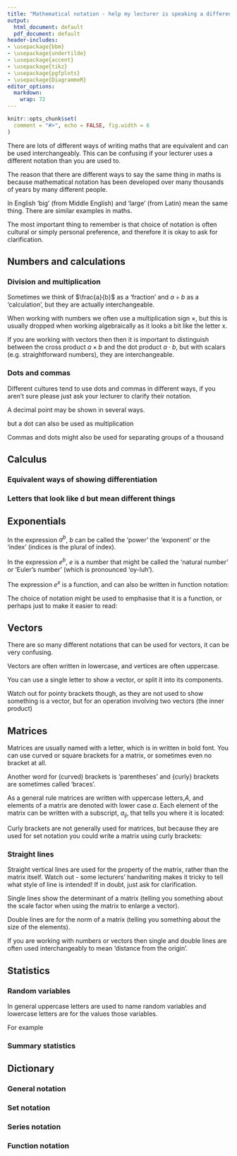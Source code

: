 ```yaml
---
title: "Mathematical notation - help my lecturer is speaking a different language!"
output:
  html_document: default
  pdf_document: default
header-includes:
- \usepackage{bbm}
- \usepackage{undertilde}
- \usepackage{accent}
- \usepackage{tikz}
- \usepackage{pgfplots}
- \usepackage{DiagrammeR}
editor_options:
  markdown:
    wrap: 72
---
```

```r

knitr::opts_chunk$set(
  comment = "#>", echo = FALSE, fig.width = 6
)

```
There are lots of different ways of writing maths that are equivalent and can be used interchangeably.  This can be confusing if your lecturer uses a different notation than you are used to.  

The reason that there are different ways to say the same thing in maths is because mathematical notation has been developed over many thousands of years by many different people.  

In English 'big' (from Middle English) and 'large' (from Latin) mean the same thing.   There are similar examples in maths.

The most important thing to remember is that choice of notation is often cultural or simply personal preference, and therefore it is okay to ask for clarification.


## Numbers and calculations

### Division and multiplication

Sometimes we think of $\frac{a}{b}$ as a 'fraction' and $a\div b$ as a 'calculation', but they are actually interchangeable.

```{=tex}
\begin{equation}

\frac{2}{5} = 2\div 5 = 2/5  

\end{equation}

```

When working with numbers we often use a multiplication sign $\times$, but this is usually dropped when working algebraically as it looks a bit like the letter x.

If you are working with vectors then then it is important to distinguish between the cross product $a \times b$ and the dot product $a \cdot b$, but with scalars (e.g. straightforward numbers), they are interchangeable.


```{=tex}
\begin{equation}
a \times b = a \cdot b = ab = a(b) = (a)b = (a)(b) 

\end{equation}

```

### Dots and commas

Different cultures tend to use dots and commas in different ways, if you aren't sure please just ask your lecturer to clarify their notation.

A decimal point may be shown in several ways.

```{=tex}
\begin{array}{ll}

2 \frac{3}{10} & = 2 \cdot 3 \\
& = 2.3 \\
& = 2,3

\end{array}

```

but a dot can also be used as multiplication

```{=tex}
\begin{array}{ll}
2 \times 3 & = 2 \cdot 3 \\
& = 2.3 \\
& = 2(3)
\end{array}

```

Commas and dots might also be used for separating groups of a thousand

```{=tex}
\begin{array}{ll}

2145600 & = 2 145 600 \\
& = 2,145,600 \\
& = 2.145.600 
\end{array}

```


## Calculus

### Equivalent ways of showing differentiation

```{=tex}
\begin{array}{c|c|c}
\textbf{function} & f(x)= x^2    & y= x^2 & y = x^2 & u^2 & v = z^2 & s = t^2 & f(x) = x^2 \\
 & \color{orange}{\downarrow} & \color{blue}{\downarrow} & \color{green}{\downarrow} & \color{red}{\downarrow} & \color{purple}{\downarrow} & \color{olive}{\downarrow} & \color{pink}{\downarrow} \\
\textbf{differential} & f'(x)= 2x   & \frac{dy}{dx}=2x &   y' = 2x & \frac{d(u^2)}{du}=2u & \frac{d}{dz}v = 2z & \dot{s} = 2t  & D(f) = 2x \\
 & \color{orange}{\downarrow} & \color{blue}{\downarrow} & \color{green}{\downarrow} & \color{red}{\downarrow} & \color{purple}{\downarrow} & \color{olive}{\downarrow} & \color{pink}{\downarrow}\\
\textbf{second differential} & f''(x) = 2 & \frac{d^2y}{dx^2}=2 & y'' = 2 & \frac{d^2(u^2)}{du^2}=2 & \frac{d^2}{dz^2}v = 2 & \ddot{s} = 2 & D^2(f) = 2

\end{array}


```


### Letters that look like d but mean different things


```{=tex}
\begin{array}{lll}
\Delta{x} & \text{"delta x"} & \text{the change in x} \\
\delta{x} & \text{"delta x"} & \text{the small change in x} \\
d{x} & \text{"the differential"} & \text{the change in x when it approaches zero} \\
\partial{x} &  \text{"the partial differential"} & \text{the change in x when it approcahes zero} \\
d(x,y)  & \text{"distance between x and y"} & \text{the distance function (metric spaces and topology)}

\end{array}
```


## Exponentials

In the expression $a^b$, $b$ can be called the 'power' the 'exponent' or the 'index' (indices is the plural of index).

In the expression $e^b$, $e$ is a number that might be called the 'natural number' or 'Euler's number' (which is pronounced 'oy-luh'). 

The expression $e^x$ is a function, and can also be written in function notation:

```{=tex}
\begin{equation}
e^x = \text{exp}(x) = \text{exp}x
\end{equation}
```

The choice of notation might be used to emphasise that it is a function, or perhaps just to make it easier to read:

```{=tex}
\begin{equation}
e^{\frac{2x^2}{3 - x}} = \text{exp}\big({\frac{2x^2}{3 - x}}\big)
\end{equation}
```

## Vectors

There are so many different notations that can be used for vectors, it can be very confusing.

Vectors are often written in lowercase, and vertices are often uppercase.

You can use a single letter to show a vector, or split it into its components.

```{=tex}
\begin{array}{lllll}
\vec{AB} & = \textbf{a} & = \underset{^\sim}{a} & = \vec{a} & = \hat{a} & = \underline{a}\\
= (a_1, a_2) & = (a_1 \space a_2) & =  \begin{pmatrix} a_1 \\ a_2 \end{pmatrix} & = \begin{bmatrix} a_1 \\ a_2 \end{bmatrix} &\\
= a_1 \textbf{i} + a_2 \textbf{j} & = a_1 \hat{i} + a_2 \hat{j} &
\end{array}
```

Watch out for pointy brackets though, as they are not used to show something is a vector, but for an operation involving two vectors (the inner product)

```{=tex}
\begin{array}{lll}
\mathbf{a} = (a_1,a_2) & \mathbf{b} = (b_1,b_2) & \text{are vectors}\\
\langle \mathbf{a}, \mathbf{b} \rangle && \text{is the inner product of the two vectors}
\end{array}
```

## Matrices

Matrices are usually named with a letter, which is in written in bold font.  You can use curved or square brackets for a matrix, or sometimes even no bracket at all.

Another word for (curved) brackets is 'parentheses' and {curly} brackets are sometimes called 'braces'.

```{=tex}
\begin{equation}
\textbf{A} = 
\begin{pmatrix}
1 & 2 & 3 \\
4 & 5 & 6 \\
7 & 8 & 9
\end{pmatrix}
= 
\begin{bmatrix}
1 & 2 & 3 \\
4 & 5 & 6 \\
7 & 8 & 9
\end{bmatrix}
=
\begin{matrix}
1 & 2 & 3 \\
4 & 5 & 6 \\
7 & 8 & 9
\end{matrix}
\end{equation}
```

As a general rule matrices are written with uppercase letters,$A$, and elements of a matrix are denoted with lower case $a$.  Each element of the matrix can be written with a subscript, $a_{ij}$, that tells you where it is located:

```{=tex}
\begin{equation}
\textbf{A} = 
\begin{pmatrix}
a_{1,1} & a_{1,2} \\
a_{2,1} & a_{2,2}
\end{pmatrix}
\end{equation}
```


Curly brackets are not generally used for matrices, but because they are used for set notation you could write a matrix using curly brackets:

```{=tex}
\begin{equation}
\textbf{A} = \{a_{ij}\}
\end{equation}
```

### Straight lines

Straight vertical lines are used for the property of the matrix, rather than the matrix itself.  Watch out - some lecturers' handwriting makes it tricky to tell what style of line is intended!  If in doubt, just ask for clarification.

Single lines show the determinant of a matrix  (telling you something about the scale factor when using the matrix to enlarge a vector).

```{=tex}
\begin{equation}
det(\textbf{A}) = 
\begin{vmatrix}
1 & 2 & 3 \\
4 & 5 & 6 \\
7 & 8 & 9
\end{vmatrix}
\ne
\begin{pmatrix}
1 & 2 & 3 \\
4 & 5 & 6 \\
7 & 8 & 9
\end{pmatrix}
\end{equation}
```

Double lines are for the norm of a matrix (telling you something about the size of the elements).

```{=tex}
\begin{equation}
norm(\textbf{A}) = 
\begin{Vmatrix}
1 & 2 & 3 \\
4 & 5 & 6 \\
7 & 8 & 9
\end{Vmatrix}
\ne
\begin{pmatrix}
1 & 2 & 3 \\
4 & 5 & 6 \\
7 & 8 & 9
\end{pmatrix}
\end{equation}
```

If you are working with numbers or vectors then single and double lines are often used interchangeably to mean 'distance from the origin'.

```{=tex}
\begin{equation}
\Vert -3 \Vert = \vert -3 \vert = abs(-3) = 3 \\
\Vert (3,4) \Vert = \vert (3,4) \vert =  \sqrt{3^2 + 4^2} = 5 \\
\end{equation}
```

## Statistics
### Random variables

In general uppercase letters are used to name random variables and lowercase letters are for the values those variables.

For example


```{=tex}
\begin{array}{ll}

X & \text{possible values obtained when rolling a dice} \\
x & \text{the value after a single roll } \\
X = \{x\} &  \text{the set of possibly values} \\
& = \{1,2,3,4,5,6\} \\
x_1, x_2, x_3 & \text{the results obtained from three rolls of the dice} \\
x_i & \text{the value of one of the rolls of the dice} \\
P(X = x) & \text{the probability that the value rolled is a specific value} \\
P(X = 2) & \text{the probability that a 2 is rolled}

\end{array}
```

### Summary statistics

```{=tex}
\begin{array}{l\l}

\mu & \text{'mew'} &\text{population mean}\\
\mu_{X} & \text{'mew X'} &\text{population mean of X}\\
\bar{x} & \text{'x bar'} & \text{sample mean} \\
\sigma & \text{'sigma'} &\text{standard deviation}\\
\sigma_{X} & \text{'sigma X'} &\text{standard deviation of X}\\
s  && \text{sample standard deviation} \\
\rho & \text{'ro'} & \text{product moment correlation coefficient of population} \\
r_x && \text{product moment correlation coefficient of sample}




\end{array}
```



## Dictionary
### General notation

```{=tex}
\begin{array}{ll}

= & \text{equal to} \\
\neq & \text{not equal to} \\
\approx & \text{is approximately equal to} \\
\infty & \text{infinity} \\ 
\propto & \text{is proportional to} \\
\therefore & \text{therefore} \\
\because & \text{because} \\
< & \text{less than} \\
> & \text{greater than} \\
\le & \text{less than or equal to} \\
\ge & \text{greater than or equal to} \\
\implies & \text{implies} \\ 
{:} & \text{such that} \\
\forall & \text{for all}

\end{array}
```

### Set notation

```{=tex}
\begin{array}{ll}

\in & \text{is an element of} \\
\notin & \text{is not an element of} \\
\subset & \text{is a subset of} \\
\emptyset & \text{the empty set} \\
A' & \text{the complement of} A \\
\mathbb{N} & \text{the natural numbers} \\
\mathbb{Z} & \text{the integers} \\
\mathbb{R} & \text{the real numbers} \\
\mathbb{Q} & \text{the rational numbers} \\
\mathbb{C} & \text{the complex numbers} \\
\cup & \text{union} \\
\cap & \text{intersection} \\
\end{array}
```

### Series notation

```{=tex}
\begin{array}{ll}

\sum & \text{sum of} \\
\sum_{i=1}^{n} a_n & = a_1 + a_2 + ... + a_n\\
\prod_{i=1}^{n} a_n & a_1 \times a_2 \times ... \times a_n \\
n! & \text{n factorial} \\
 & =n \times (n-1) \times... x 2 x 1 \\
\binom{n}{k} & \text{n choose r (the binomial coefficient)} \\
{}^{n}C_{k} & \text{n choose r (the binomial coefficient)}
\end{array}
```

### Function notation

```{=tex}
\begin{array}{ll}

f: x \mapsto y & \text{the function f maps x onto y} \\
f^{-1} & \text{the inverse of f} \\
\underset{x \rightarrow \infty}{lim} f(x) & \text{the limit of f(x) as x tends to infinity}

\end{array}
```


